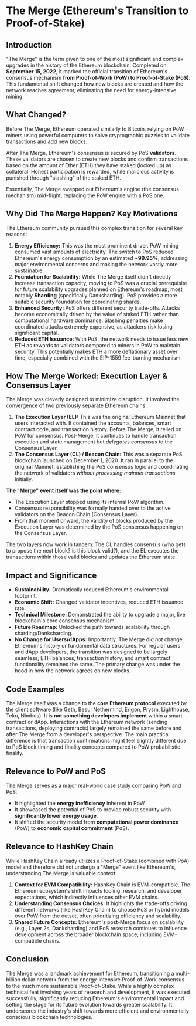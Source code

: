 
# The Merge (Ethereum's Transition to Proof-of-Stake)

## Introduction

"The Merge" is the term given to one of the most significant and complex upgrades in the history of the Ethereum blockchain. Completed on **September 15, 2022**, it marked the official transition of Ethereum's consensus mechanism **from Proof-of-Work (PoW) to Proof-of-Stake (PoS)**. This fundamental shift changed how new blocks are created and how the network reaches agreement, eliminating the need for energy-intensive mining.

## What Changed?

Before The Merge, Ethereum operated similarly to Bitcoin, relying on PoW miners using powerful computers to solve cryptographic puzzles to validate transactions and add new blocks.

After The Merge, Ethereum's consensus is secured by PoS **validators**. These validators are chosen to create new blocks and confirm transactions based on the amount of Ether (ETH) they have staked (locked up) as collateral. Honest participation is rewarded, while malicious activity is punished through "slashing" of the staked ETH.

Essentially, The Merge swapped out Ethereum's engine (the consensus mechanism) mid-flight, replacing the PoW engine with a PoS one.

## Why Did The Merge Happen? Key Motivations

The Ethereum community pursued this complex transition for several key reasons:

1.  **Energy Efficiency:** This was the most prominent driver. PoW mining consumed vast amounts of electricity. The switch to PoS reduced Ethereum's energy consumption by an estimated **~99.95%**, addressing major environmental concerns and making the network vastly more sustainable.
2.  **Foundation for Scalability:** While The Merge itself didn't directly increase transaction capacity, moving to PoS was a crucial prerequisite for future scalability upgrades planned on Ethereum's roadmap, most notably **Sharding** (specifically Danksharding). PoS provides a more suitable security foundation for coordinating shards.
3.  **Enhanced Security:** PoS offers different security trade-offs. Attacks become economically driven by the value of staked ETH rather than computational hardware dominance. Slashing penalties make coordinated attacks extremely expensive, as attackers risk losing significant capital.
4.  **Reduced ETH Issuance:** With PoS, the network needs to issue less new ETH as rewards to validators compared to miners in PoW to maintain security. This potentially makes ETH a more deflationary asset over time, especially combined with the EIP-1559 fee-burning mechanism.

## How The Merge Worked: Execution Layer & Consensus Layer

The Merge was cleverly designed to minimize disruption. It involved the convergence of two previously separate Ethereum chains:

1.  **The Execution Layer (EL):** This was the original Ethereum Mainnet that users interacted with. It contained the accounts, balances, smart contract code, and transaction history. Before The Merge, it relied on PoW for consensus. Post-Merge, it continues to handle transaction execution and state management but *delegates consensus* to the Consensus Layer.
2.  **The Consensus Layer (CL) / Beacon Chain:** This was a separate PoS blockchain launched on December 1, 2020. It ran in parallel to the original Mainnet, establishing the PoS consensus logic and coordinating the network of validators *without processing mainnet transactions* initially.

**The "Merge" event itself was the point where:**
*   The Execution Layer stopped using its internal PoW algorithm.
*   Consensus responsibility was formally handed over to the active validators on the Beacon Chain (Consensus Layer).
*   From that moment onward, the validity of blocks produced by the Execution Layer was determined by the PoS consensus happening on the Consensus Layer.

The two layers now work in tandem: The CL handles consensus (who gets to propose the next block? is this block valid?), and the EL executes the transactions within those valid blocks and updates the Ethereum state.

## Impact and Significance

*   **Sustainability:** Dramatically reduced Ethereum's environmental footprint.
*   **Economic Shift:** Changed validator incentives, reduced ETH issuance rate.
*   **Technical Milestone:** Demonstrated the ability to upgrade a major, live blockchain's core consensus mechanism.
*   **Future Roadmap:** Unlocked the path towards scalability through sharding/Danksharding.
*   **No Change for Users/dApps:** Importantly, The Merge did *not* change Ethereum's history or fundamental data structures. For regular users and dApp developers, the transition was designed to be largely seamless; ETH balances, transaction history, and smart contract functionality remained the same. The primary change was under the hood in how the network agrees on new blocks.

## Code Examples

The Merge itself was a change to the **core Ethereum protocol** executed by the client software (like Geth, Besu, Nethermind, Erigon, Prysm, Lighthouse, Teku, Nimbus). It is **not something developers implement** within a smart contract or dApp. Interactions with the Ethereum network (sending transactions, deploying contracts) largely remained the same before and after The Merge from a developer's perspective. The main practical difference is that transaction confirmations might feel slightly different due to PoS block timing and finality concepts compared to PoW probabilistic finality.

## Relevance to PoW and PoS

The Merge serves as a major real-world case study comparing PoW and PoS:
*   It highlighted the **energy inefficiency** inherent in PoW.
*   It showcased the potential of PoS to provide robust security with **significantly lower energy usage**.
*   It shifted the security model from **computational power dominance** (PoW) to **economic capital commitment** (PoS).

## Relevance to HashKey Chain

While HashKey Chain already utilizes a Proof-of-Stake (combined with PoA) model and therefore did not undergo a "Merge" event like Ethereum's, understanding The Merge is valuable context:

1.  **Context for EVM Compatibility:** HashKey Chain is EVM-compatible. The Ethereum ecosystem's shift impacts tooling, research, and developer expectations, which indirectly influences other EVM chains.
2.  **Understanding Consensus Choices:** It highlights the trade-offs driving different networks (like HashKey Chain) to choose PoS or hybrid models over PoW from the outset, often prioritizing efficiency and scalability.
3.  **Shared Future Concepts:** Ethereum's post-Merge focus on scalability (e.g., Layer 2s, Danksharding) and PoS research continues to influence development across the broader blockchain space, including EVM-compatible chains.

## Conclusion

The Merge was a landmark achievement for Ethereum, transitioning a multi-billion dollar network from the energy-intensive Proof-of-Work consensus to the much more sustainable Proof-of-Stake. While a highly complex technical feat involving years of research and development, it was executed successfully, significantly reducing Ethereum's environmental impact and setting the stage for its future evolution towards greater scalability. It underscores the industry's shift towards more efficient and environmentally conscious blockchain technologies. 